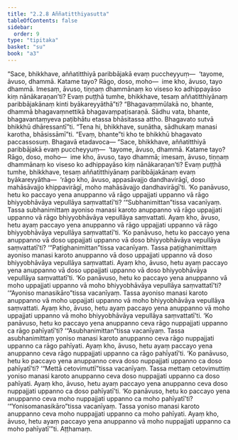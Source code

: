 ```yaml
---
title: "2.2.8 Aññatitthiyasutta"
tableOfContents: false
sidebar:
  order: 9
type: "tipitaka"
basket: "su"
book: "a3"
---
```



<DynamicBreadcrumb />

<Division number="69" book="a3" bookNo="15" page="199">

<Paragraph number="588" book="a3">
“Sace, bhikkhave, aññatitthiyā paribbājakā evaṃ puccheyyuṃ—  ‘tayome, āvuso, dhammā. Katame tayo? Rāgo, doso, moho—  ime kho, āvuso, tayo dhammā. Imesaṃ, āvuso, tiṇṇaṃ dhammānaṃ ko viseso ko adhippayāso kiṃ nānākaraṇan’ti? Evaṃ puṭṭhā tumhe, bhikkhave, tesaṃ aññatitthiyānaṃ paribbājakānaṃ kinti byākareyyāthā”ti? “Bhagavaṃmūlakā no, bhante, dhammā bhagavaṃnettikā bhagavaṃpaṭisaraṇā. Sādhu vata, bhante, bhagavantaṃyeva paṭibhātu etassa bhāsitassa attho. Bhagavato sutvā bhikkhū dhāressantī”ti. “Tena hi, bhikkhave, suṇātha, sādhukaṃ manasi karotha, bhāsissāmī”ti. “Evaṃ, bhante”ti kho te bhikkhū bhagavato paccassosuṃ. Bhagavā etadavoca—
</Paragraph>

<Paragraph number="589" book="a3">
“Sace, bhikkhave, aññatitthiyā paribbājakā evaṃ puccheyyuṃ—  ‘tayome, āvuso, dhammā. Katame tayo? Rāgo, doso, moho—  ime kho, āvuso, tayo dhammā; imesaṃ, āvuso, tiṇṇaṃ dhammānaṃ ko viseso ko adhippayāso kiṃ nānākaraṇan’ti? Evaṃ puṭṭhā tumhe, bhikkhave, tesaṃ aññatitthiyānaṃ paribbājakānaṃ evaṃ byākareyyātha—  ‘rāgo kho, āvuso, appasāvajjo dandhavirāgī, doso mahāsāvajjo khippavirāgī, moho mahāsāvajjo dandhavirāgī’ti.
</Paragraph>

<Paragraph number="590" book="a3">
‘Ko panāvuso, hetu ko paccayo yena anuppanno vā rāgo uppajjati uppanno vā rāgo bhiyyobhāvāya vepullāya saṃvattatī’ti? ‘“Subhanimittan”tissa vacanīyaṃ. Tassa subhanimittaṃ ayoniso manasi karoto anuppanno vā rāgo uppajjati uppanno vā rāgo bhiyyobhāvāya vepullāya saṃvattati. Ayaṃ kho, āvuso, hetu ayaṃ paccayo yena anuppanno vā rāgo uppajjati uppanno vā rāgo bhiyyobhāvāya vepullāya saṃvattatī’ti.
</Paragraph>

<Paragraph number="591" book="a3">
‘Ko panāvuso, hetu ko paccayo yena anuppanno vā doso uppajjati uppanno vā doso bhiyyobhāvāya vepullāya saṃvattatī’ti? ‘“Paṭighanimittan”tissa vacanīyaṃ. Tassa paṭighanimittaṃ ayoniso manasi karoto anuppanno vā doso uppajjati uppanno vā doso bhiyyobhāvāya vepullāya saṃvattati. Ayaṃ kho, āvuso, hetu ayaṃ paccayo yena anuppanno vā doso uppajjati uppanno vā doso bhiyyobhāvāya vepullāya saṃvattatī’ti.
</Paragraph>

<Paragraph number="592" book="a3">
‘Ko panāvuso, hetu ko paccayo yena anuppanno vā moho uppajjati uppanno vā moho bhiyyobhāvāya vepullāya saṃvattatī’ti? ‘“Ayoniso manasikāro”tissa vacanīyaṃ. Tassa ayoniso manasi karoto anuppanno vā moho uppajjati uppanno vā moho bhiyyobhāvāya vepullāya saṃvattati. Ayaṃ kho, āvuso, hetu ayaṃ paccayo yena anuppanno vā moho uppajjati uppanno vā moho bhiyyobhāvāya vepullāya saṃvattatī’ti.
</Paragraph>

<Paragraph number="593" book="a3">
‘Ko panāvuso, hetu ko paccayo yena anuppanno ceva rāgo nuppajjati uppanno ca rāgo pahīyatī’ti? ‘“Asubhanimittan”tissa vacanīyaṃ. Tassa asubhanimittaṃ yoniso manasi karoto anuppanno ceva rāgo nuppajjati uppanno ca rāgo pahīyati. Ayaṃ kho, āvuso, hetu ayaṃ paccayo yena anuppanno ceva rāgo nuppajjati uppanno ca rāgo pahīyatī’ti.
</Paragraph>

<Paragraph number="594" book="a3">
‘Ko panāvuso, hetu ko paccayo yena anuppanno ceva doso nuppajjati uppanno ca doso pahīyatī’ti? ‘“Mettā cetovimuttī”tissa vacanīyaṃ. Tassa mettaṃ cetovimuttiṃ yoniso manasi karoto anuppanno ceva doso nuppajjati uppanno ca doso pahīyati. Ayaṃ kho, āvuso, hetu ayaṃ paccayo yena anuppanno ceva doso nuppajjati uppanno ca doso pahīyatī’ti.
</Paragraph>

<Paragraph number="595" book="a3">
‘Ko panāvuso, hetu ko paccayo yena anuppanno ceva moho nuppajjati uppanno ca moho pahīyatī’ti? ‘“Yonisomanasikāro”tissa vacanīyaṃ. Tassa yoniso manasi karoto anuppanno ceva moho nuppajjati uppanno ca moho pahīyati. Ayaṃ kho, āvuso, hetu ayaṃ paccayo yena anuppanno vā moho nuppajjati uppanno ca moho pahīyatī’”ti.

</Paragraph>
</Division>

<Paragraph number="596" type="center" book="a3">
Aṭṭhamaṃ.
</Paragraph>